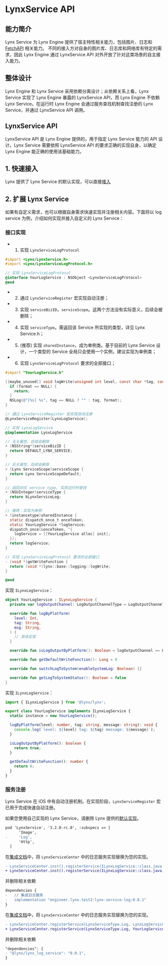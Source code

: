 # LynxService API


## 能力简介

Lynx Service 为 Lynx Engine 提供了宿主特性相关能力，包括图片、日志和 [FetchAPI](/guide/interaction/networking.html#fetch-api) 相关能力。
不同的接入方对自身的图片库、日志库和网络库有特定的需求，因此 Lynx Engine 通过 LynxService API 对外开放了针对这类场景的自主接入能力。

## 整体设计

Lynx Engine 和 Lynx Service 采用依赖分离设计；从依赖关系上看，Lynx Service 实现了 Lynx Engine 暴露的 LynxService API，而 Lynx Engine 不依赖 Lynx Service。在运行时 Lynx Engine 会通过服务查找机制查找注册的 Lynx Service，并通过 LynxService API 调用。

## LynxService API

LynxService API 是 Lynx Engine 提供的，用于指定 Lynx Service 能力的 API 设计。Lynx Service 需要依照 LynxService API 的要求正确的实现自身，以确定 Lynx Engine 能正确的使用该基础能力。

## 1. 快速接入

Lynx 提供了 Lynx Service 的默认实现，可以直接[接入](/guide/start/integrate-with-existing-apps)

## 2. 扩展 Lynx Service

如果有自定义需求，也可以根据自身需求快速实现并注册相关内容。下面将以 log service 为例，介绍如何实现并接入自定义的 Lynx Service：

<Steps>

### 接口实现

<Tabs groupId="lynx-service-api">

<Tab label="iOS">

- 1. 实现 `LynxServiceLogProtocol`

```objective-c title="YourLogService.h"
#import <Lynx/LynxService.h>
#import <Lynx/LynxServiceLogProtocol.h>

// 实现 LynxServiceLogProtocol
@interface YourLogService : NSObject <LynxServiceLogProtocol>
@end
```

- 2. 通过 `LynxServiceRegister` 宏实现自动注册；
- 3. 实现 `serviceBizID`，`serviceScope`。这两个方法没有实际意义，后续会被删除；
- 4. 实现 `serviceType`。需返回该 Service 所实现的类型，详见 Lynx Service.h；
- 5. (推荐) 实现 `sharedInstance`，成为单例类。基于目前的 Lynx Service 设计，一个类型的 Service 全局只会使用一个实例，建议实现为单例类；
- 6. 实现 `LynxServiceLogProtocol` 要求的全部接口；

<CodeFold toggle>

```objective-c title="YourLogService.mm"
#import "YourLogService.h"

[[maybe_unused]] void logWrite(unsigned int level, const char *tag, const char *format) {
  if (format == NULL) {
    return;
  }
  NSLog(@"[%s] %s", tag == NULL ? "" : tag, format);
}

// 通过 LynxServiceRegister 宏实现自动注册
@LynxServiceRegister(LynxLogService);

// 实现 LynxLogService
@implementation LynxLogService

// 无关属性，后续会删除
+ (NSString*)serviceBizID {
  return DEFAULT_LYNX_SERVICE;
}

// 无关属性，后续会删除
+ (Lynx ServiceScope)serviceScope {
  return Lynx ServiceScopeDefault;
}

// 返回对应 service type, 实现远行时查找
+ (NSUInteger)serviceType {
  return kLynxServiceLog;
}

// 推荐：实现为单例
+ (instancetype)sharedInstance {
  static dispatch_once_t onceToken;
  static YourLogService *logService;
  dispatch_once(&onceToken, ^{
    logService = [[YourLogService alloc] init];
  });
  return logService;
}

// 实现 LynxServiceLogProtocol 要求的全部接口
- (void *)getWriteFunction {
  return (void *)lynx::base::logging::logWrite;
}

@end
```

</CodeFold>

</Tab>

<Tab label="Android">

实现 `ILynxLogService`：

<CodeFold toggle>

```kotlin title="YourLogService.kt"
object YourLogService : ILynxLogService {
  private var logOutputChannel: LogOutputChannelType = LogOutputChannelType.Platform

  override fun logByPlatform(
    level: Int,
    tag: String,
    msg: String,
  ) {
    // 具体实现
  }

  override fun isLogOutputByPlatform(): Boolean = logOutputChannel == LogOutputChannelType.Platform

  override fun getDefaultWriteFunction(): Long = 0

  override fun switchLogToSystem(enableSystemLog: Boolean) {}

  override fun getLogToSystemStatus(): Boolean = false
}
```
</CodeFold>

</Tab>

<Tab label="Harmony">

实现 `ILynxLogService`：

<CodeFold toggle>

```typescript title="YourLogService.ets"
import { ILynxLogService } from '@lynx/lynx';

export class YourLogService implements ILynxLogService {
  static instance = new YourLogService();

  logByPlatform(level: number, tag: string, message: string): void {
    console.log(`level: ${level} tag: ${tag} message: ${message}`);
  }

  isLogOutputByPlatform(): boolean {
    return true;
  }

  getDefaultWriteFunction(): number {
    return 0;
  }
}
```
</CodeFold>

</Tab>

</Tabs>

<div style={{ height: 30}} />

### 服务注册

<Tabs groupId="lynx-service-api">

<Tab label="iOS">

Lynx Service 在 iOS 中有自动注册机制。在实现阶段，`LynxServiceRegister` 宏已用于完成快速自动注册。

如果您使用自己实现的 Lynx Service，请删除 Lynx 提供的[默认实现](/guide/start/integrate-with-existing-apps#platform=ios)。

```diff title="Podfile"
pod 'LynxService', '3.2.0-rc.0', :subspecs => [
      'Image',
-     'Log',
      'Http',
  ]
```

</Tab>

<Tab label="Android">

在[集成文档](/guide/start/integrate-with-existing-apps#platform=android)中，将 `LynxServiceCenter` 中的日志服务实现替换为您的实现。

```diff
- LynxServiceCenter.inst().registerService(ILynxLogService::class.java, LynxLogService)
+ LynxServiceCenter.inst().registerService(ILynxLogService::class.java, YourLogService)
```

并删除相关依赖

```diff title="build.gradle"
dependencies {
-   // 集成日志服务
-   implementation "engineer.lynx.test2:lynx-service-log:0.0.1"
}
```

</Tab>

<Tab label="Harmony">

在[集成文档](/guide/start/integrate-with-existing-apps#platform=harmony)中，将 `LynxServiceCenter` 中的日志服务实现替换为您的实现。

```diff
- LynxServiceCenter.registerService(LynxServiceType.Log, LynxLogService.instance);
+ LynxServiceCenter.registerService(LynxServiceType.Log, YourLogService.instance);
```

并删除相关依赖

```diff title="oh-package.json5"
"dependencies": {
- "@lynx/lynx_log_service": "0.0.1",
}
```

</Tab>

</Tabs>

</Steps>

<LegacyCompatTable metadata="lynx-native-api/lynx-service/lynx-service" />
